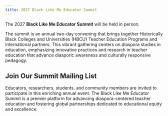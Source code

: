 ```yaml
---
title: 2027 Black Like Me Educator Summit
---
```



The 2027 **Black Like Me Educator Summit** will be held in person. 

The summit is an annual two-day convening that brings together Historically Black Colleges and Universities (HBCU) Teacher Education Programs and international partners. This vibrant gathering centers on diaspora studies in education, emphasizing innovative practices and research in teacher education that advance diasporic awareness and culturally responsive pedagogy.

## Join Our Summit Mailing List

Educators, researchers, students, and community members are invited to participate in this enriching annual event. The Black Like Me Educator Summit is a premier platform for advancing diaspora-centered teacher education and fostering global partnerships dedicated to educational equity and excellence.